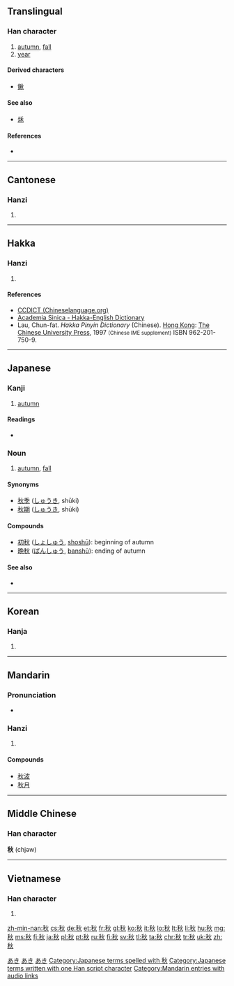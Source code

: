 {{also|秌}}
==Translingual==
{{stroke order|strokes=9}}
{{rfe|lang=cmn}}

===Han character===
{{Han char|rn=115|rad=禾|as=04|sn=9|four=2998<sub>0</sub>|canj=竹木火 (HDF)|ids=⿰[[禾]][[火]]}}

# [[autumn]], [[fall]]
# [[year]]

====Derived characters====
* [[鍬]]

====See also====
* [[秌]]

====References====
* {{Han ref|kx=0850.060|dkj=24940|dj=1273.020|hdz=42595.050|uh=79CB|ud=31179|bh=ACEE|bd=44270}}

----

==Cantonese==

===Hanzi===
{{yue-hanzi|jyut=cau1|y=chau1}}

# {{defn|lang=yue|sort=禾04}}

----

==Hakka==

===Hanzi===
{{hak-hanzi|poj=tshiu|gd=ts'iu<sup>1</sup>; ts'ieu<sup>1</sup> [Hong Kong]|hpy=qiu1}}

# {{defn|lang=hak|sort=禾04}}

====References====
*[http://www.chinalanguage.com/dictionaries/?mode=view&view=chardict&query=%E7%A7%8B CCDICT (Chineselanguage.org)]
*[http://minhakka.ling.sinica.edu.tw/bkg/hakyin/search.php?DETAIL=1&LIMIT=id=50606&dbname=su_tian_1&graph=2 Academia Sinica - Hakka-English Dictionary]
*Lau, Chun-fat. ''Hakka Pinyin Dictionary'' (Chinese). [[Hong Kong]]: [[w:Chinese University of Hong Kong|The Chinese University Press]], 1997 <small>(Chinese IME supplement)</small> ISBN 962-201-750-9.

----

==Japanese==

===Kanji===
{{ja-kanji|grade=2|rs=禾04}}

# [[autumn]]

====Readings====
* {{ja-readings
|goon=[[しゅ]] (shu) {{qualifier|non-[[w:Jōyō kanji|Jōyō]] reading}}
|kanon=[[しゅう]] (shū) < [[しう]] (shiu)
|kun=[[あき]] (aki), [[とき]] (toki)}}

===Noun===
{{ja-noun|k|hira=あき|rom=aki}}

# [[autumn]], [[fall]] {{gloss|season}}

====Synonyms====
* [[秋季]] ([[しゅうき]], shūki)
* [[秋期]] ([[しゅうき]], shūki)

====Compounds====
* [[初秋]] ([[しょしゅう]], [[shoshū]]): beginning of autumn
* [[晩秋]] ([[ばんしゅう]], [[banshū]]): ending of autumn

====See also====
* {{term|紅葉||red leaves; autumn colors|tr=こうよう, kōyō|lang=ja}}

[[Category:1000 Japanese basic words|あき]]
[[Category:ja:Calendar terms|あき]]
[[Category:ja:Seasons|あき]]
[[Category:Japanese terms spelled with 秋]]
[[Category:Japanese terms written with one Han script character]]
----

==Korean==

===Hanja===
{{ko-hanja|hangeul=추|eumhun=[[가을]]추|ehy=kaulchwu|rv=chu|mr=ch'u|y=chwu}}

# {{defn|lang=ko|sort=禾04}}

----

==Mandarin==

===Pronunciation===
* {{audio|zh-qiū.ogg|audio}}

===Hanzi===
{{cmn-hanzi|pin=[[qiū]] ([[qiu1]])|wg=ch'iu<sup>1</sup>}}

# {{defn|lang=cmn|sort=禾04}}

====Compounds====
* [[秋波]]
* [[秋月]]

[[Category:Mandarin entries with audio links]]

----

==Middle Chinese==

===Han character===
'''秋''' (chjǝw)

----

==Vietnamese==

===Han character===
{{vi-hantu|[[thu]]|rs=禾04}}

# {{defn|lang=vi|sort=禾04}}

[[zh-min-nan:秋]]
[[cs:秋]]
[[de:秋]]
[[et:秋]]
[[fr:秋]]
[[gl:秋]]
[[ko:秋]]
[[it:秋]]
[[lo:秋]]
[[lt:秋]]
[[li:秋]]
[[hu:秋]]
[[mg:秋]]
[[ms:秋]]
[[fj:秋]]
[[ja:秋]]
[[pl:秋]]
[[pt:秋]]
[[ru:秋]]
[[fi:秋]]
[[sv:秋]]
[[tl:秋]]
[[ta:秋]]
[[chr:秋]]
[[tr:秋]]
[[uk:秋]]
[[zh:秋]]